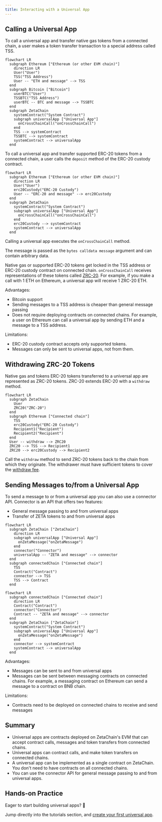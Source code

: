 ```yaml
---
title: Interacting with a Universal App
---
```



## Calling a Universal App

To call a universal app and transfer native gas tokens from a connected chain, a
user makes a token transfer transaction to a special address called TSS.

```mermaid
flowchart LR
  subgraph Ethereum ["Ethereum (or other EVM chain)"]
    direction LR
    User("User")
    TSS("TSS Address")
    User -- "ETH and message" --> TSS
  end
  subgraph Bitcoin ["Bitcoin"]
    userBTC("User")
    TSSBTC("TSS Address")
    userBTC -- BTC and message --> TSSBTC
  end
  subgraph ZetaChain
    systemContract("System Contract")
    subgraph universalApp ["Universal App"]
      onCrossChainCall("onCrossChainCall")
    end
    TSS --> systemContract
    TSSBTC --> systemContract
    systemContract --> universalApp
  end
```

To call a universal app and transfer supported ERC-20 tokens from a connected
chain, a user calls the `deposit` method of the ERC-20 custody contract.

```mermaid
flowchart LR
  subgraph Ethereum ["Ethereum (or other EVM chain)"]
    direction LR
    User("User")
    erc20Custody("ERC-20 Custody")
    User -- "ERC-20 and message" --> erc20Custody
  end
  subgraph ZetaChain
    systemContract("System Contract")
    subgraph universalApp ["Universal App"]
      onCrossChainCall("onCrossChainCall")
    end
    erc20Custody --> systemContract
    systemContract --> universalApp
  end
```

Calling a universal app executes the `onCrossChainCall` method.

The message is passed as the `bytes calldata message` argument and can contain
arbitrary data.

Native gas or supported ERC-20 tokens get locked in the TSS address or ERC-20
custody contract on connected chain. `onCrossChainCall` receives representations
of these tokens called [ZRC-20](/developers/tokens/zrc20). For example, if you
make a call with 1 ETH on Ethereum, a universal app will receive 1 ZRC-20 ETH.

Advantages:

- Bitcoin support
- Sending messages to a TSS address is cheaper than general message passing
- Does not require deploying contracts on connected chains. For example, a user
  on Ethereum can call a universal app by sending ETH and a message to a TSS
  address.

Limitations:

- ERC-20 custody contract accepts only supported tokens.
- Messages can only be sent to universal apps, not from them.

## Withdrawing ZRC-20 Tokens

Native gas and tokens ERC-20 tokens transferred to a universal app are
represented as ZRC-20 tokens. ZRC-20 extends ERC-20 with a `withdraw` method.

```mermaid
flowchart LR
  subgraph ZetaChain
    User
    ZRC20("ZRC-20")
  end
  subgraph Ethereum ["Connected chain"]
    TSS
    erc20Custody("ERC-20 Custody")
    Recipient1("Recipient")
    Recipient2("Recipient")
  end
  User -- withdraw --> ZRC20
  ZRC20 --> TSS --> Recipient1
  ZRC20 --> erc20Custody --> Recipient2
```

Call the `withdraw` method to send ZRC-20 tokens back to the chain from which
they originate. The withdrawer must have sufficient tokens to cover the
[withdraw fee](/developers/evm/gas).

## Sending Messages to/from a Universal App

To send a message to or from a universal app you can also use a connector API.
Connector is an API that offers two features:

- General message passing to and from universal apps
- Transfer of ZETA tokens to and from universal apps

```mermaid
flowchart LR
  subgraph ZetaChain ["ZetaChain"]
    direction LR
    subgraph universalApp ["Universal App"]
      onZetaMessage("onZetaMessage")
    end
    connector("Connector")
    universalApp -- "ZETA and message" --> connector
  end
  subgraph connectedChain ["Connected chain"]
    TSS
    Contract("Contract")
    connector --> TSS
    TSS --> Contract
  end
```

```mermaid
flowchart LR
  subgraph connectedChain ["Connected chain"]
    direction LR
    Contract("Contract")
    connector("Connector")
    Contract -- "ZETA and message" --> connector
  end
  subgraph ZetaChain ["ZetaChain"]
    systemContract("System Contract")
    subgraph universalApp ["Universal App"]
      onZetaMessage("onZetaMessage")
    end
    connector --> systemContract
    systemContract --> universalApp
  end
```

Advantages:

- Messages can be sent to and from universal apps
- Messages can be sent between messaging contracts on connected chains. For
  example, a messaging contract on Ethereum can send a message to a contract on
  BNB chain.

Limitations:

- Contracts need to be deployed on connected chains to receive and send messages

## Summary

- Universal apps are contracts deployed on ZetaChain's EVM that can accept
  contract calls, messages and token transfers from connected chains.
- Universal apps can contract calls, and make token transfers on connected
  chains.
- A universal app can be implemented as a single contract on ZetaChain. You
  don't need to have contracts on all connected chains.
- You can use the connector API for general message passing to and from
  universal apps.

## Hands-on Practice

Eager to start building universal apps? 🙌

Jump directly into the tutorials section, and [create your first universal
app](/developers/tutorials/hello).
